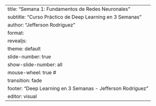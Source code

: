 ---
title: "Semana 1: Fundamentos de Redes Neuronales"
subtitle: "Curso Práctico de Deep Learning en 3 Semanas"
author: "Jefferson Rodriguez" 
format:
  revealjs:
    theme: default 
    slide-number: true 
    show-slide-number: all 
    mouse-wheel: true # 
    transition: fade 
    footer: "Deep Learning en 3 Semanas - Jefferson Rodríguez" 
editor: visual 
---